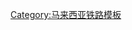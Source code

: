 {{鐵道路線|lua=1|铁道系统=KTM Intercity|
|模板名稱=西海岸铁路线
|名稱={{rint|my|ktm}} {{lnl|KTM|West Coast}}
|代表色=#00539F
|背景顏色=#FED106
|車站列表= （←[[南線 (泰國)|泰鐵南線]]）#巴东勿刹#{{rcb|KTM Komuter|n2|lsquare}} ~ #亚婁#{{rcb|KTM Komuter|n2|lsquare}} ~ #安南武吉#{{rcb|KTM Komuter|n2|lsquare}} ~ #亚罗士打#{{rcb|KTM Komuter|n2|lsquare}} ~ #莪仑#{{rcb|KTM Komuter|n2|lsquare}} ~ #双溪大年#{{rcb|KTM Komuter|n2|lsquare}} ~ #打昔汝莪#{{rcb|KTM Komuter|n2|lsquare}} ~ blstart ~ #大山脚#{{rcb|KTM Komuter|n1|lsquare}}{{rcb|KTM Komuter|n2|lsquare}} ~ #武吉丁雅#{{rcb|KTM Komuter|n1|lsquare}}{{rcb|KTM Komuter|n2|lsquare}} ~ #北海#{{rcb|KTM Komuter|n1|lsquare}}{{rcb|KTM Komuter|n2|lsquare}}{{rint|my|ferrypg}} ~ blline ~ #高渊#{{rcb|KTM Komuter|n1|lsquare}} ~ #巴里文打#{{rcb|KTM Komuter|n1|lsquare}} ~ #峇眼色海#{{rcb|KTM Komuter|n1|lsquare}} ~ #太平#{{rcb|KTM Komuter|n1|lsquare}} ~ #硝山#{{rcb|KTM Komuter|n1|lsquare}} ~ 江沙 ~ 和丰 ~ 怡保 ~ 華都牙也 ~ 金宝 ~ 打巴路 ~ 宋溪 ~ 仕林河 ~ s美冷s ~ #丹绒马林#{{rcb|KTM Komuter|2|lsquare}} ~ #新古毛#{{rcb|KTM Komuter|2|lsquare}}  ~ #峇冬加里#{{rcb|KTM Komuter|2|lsquare}} ~ #万挠#{{rcb|KTM Komuter|2|lsquare}} ~ #双溪毛糯#{{rcb|KTM Komuter|2|lsquare}}{{rcb|Rapid KL|12|lsquare}} ~ #甲洞中央#{{rcb|KTM Komuter|2|lsquare}}{{rcb|Rapid KL|12|lsquare}} ~ #吉隆坡#{{rcb|KTM Komuter|1|lsquare}}{{rcb|KTM Komuter|2|lsquare}}{{rcb|Rapid KL|5|lsquare}}{{rcb|Rapid KL|9|lsquare}} ~ #吉隆坡中央#{{rcb|KTM Komuter|1|lsquare}}{{rcb|KTM Komuter|2|lsquare}}{{rcb|Rapid KL|5|lsquare}}{{rcb|ERL|6|lsquare}}{{rcb|ERL|7|lsquare}}{{rcb|Rapid KL|8|lsquare}}{{rcb|Rapid KL|9|lsquare}}{{rcb|KTM Komuter|10|lsquare}} ~ #南湖镇#{{rcb|KTM Komuter|1|lsquare}}{{rcb|Rapid KL|4|lsquare}}{{rcb|ERL|7|lsquare}} ~ #加影#{{rcb|KTM Komuter|1|lsquare}}{{rcb|Rapid KL|9|lsquare}} ~ #芙蓉#{{rcb|KTM Komuter|1|lsquare}} ~ #普罗士邦／淡边#{{rcb|KTM Komuter|1|lsquare}} ~ 巴登马六甲 ~ #金马士#{{rcb|KTM|East Coast|lsquare}} ~ 昔加末 ~ 拉美士 ~ 彼咯 ~ 巴罗 ~ 居銮 ~ 令金 ~ 拉央拉央 ~ 古来 ~ 甘拔士峇魯 ~ 新山中央 ~ #兀兰#（新加坡） ~ blend
}}<noinclude>
[[Category:马来西亚铁路模板]]
</noinclude>